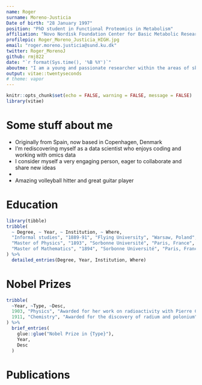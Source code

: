 ```yaml
---
name: Roger
surname: Moreno-Justicia
Date of birth: "28 January 1997"
position: "PhD student in Functional Proteomics in Metabolism"
affiliation: "Novo Nordisk Foundation Center for Basic Metabolic Research"
profilepic: Roger_Moreno_Justicia_HIGH.jpg
email: "roger.moreno.justicia@sund.ku.dk"
twitter: Roger_MorenoJ
github: rmj822
date: "`r format(Sys.time(), '%B %Y')`"
aboutme: "I am a young and passionate researcher within the areas of skeletal muscle physiology and proteomics. My particular research interest is the translational application of proteomics data into metabolic diseases and exercise physiology."
output: vitae::twentyseconds
# theme: vapor
---
```


```r
knitr::opts_chunk$set(echo = FALSE, warning = FALSE, message = FALSE)
library(vitae)
```

# Some stuff about me

 * Originally from Spain, now based in Copenhagen, Denmark
 * I'm rediscovering myself as a data scientist who enjoys coding and working with omics data
 * I consider myself a very engaging person, eager to collaborate and share new ideas
 * 
 * Amazing volleyball hitter and great guitar player

# Education

```r
library(tibble)
tribble(
  ~ Degree, ~ Year, ~ Institution, ~ Where,
  "Informal studies", "1889-91", "Flying University", "Warsaw, Poland",
  "Master of Physics", "1893", "Sorbonne Université", "Paris, France",
  "Master of Mathematics", "1894", "Sorbonne Université", "Paris, France"
) %>% 
  detailed_entries(Degree, Year, Institution, Where)
```

# Nobel Prizes

```r
tribble(
  ~Year, ~Type, ~Desc,
  1903, "Physics", "Awarded for her work on radioactivity with Pierre Curie and Henri Becquerel",
  1911, "Chemistry", "Awarded for the discovery of radium and polonium"
) %>% 
  brief_entries(
    glue::glue("Nobel Prize in {Type}"),
    Year, 
    Desc
  )
```

# Publications

```r

```

